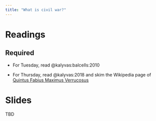 ```yaml
---
title: "What is civil war?"
---
```


# Readings


## Required


* For Tuesday, read @kalyvas:balcells:2010

* For Thursday, read @kalyvas:2018 and skim the Wikipedia page of [Quintus Fabius Maximus Verrucosus](https://en.wikipedia.org/wiki/Quintus_Fabius_Maximus_Verrucosus)




# Slides

TBD
<!-- * [Slides here](https://www.dropbox.com/scl/fi/kwebj38y2p6mixrbzrdv0/01-civwar.pdf?rlkey=cm7p08qg7ial0eaw5pahwoscp&dl=0) -->


